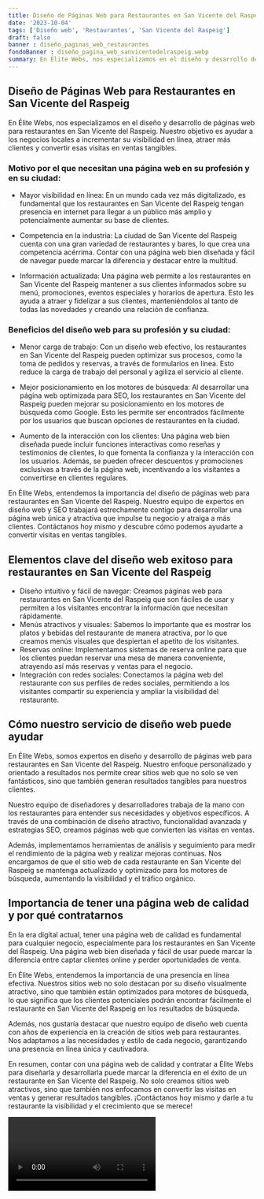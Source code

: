 ```yaml
---
title: Diseño de Páginas Web para Restaurantes en San Vicente del Raspeig
date: '2023-10-04'
tags: ['Diseño web', 'Restaurantes', 'San Vicente del Raspeig']
draft: false
banner : diseño_paginas_web_restaurantes
fondoBanner : diseño_pagina_web_sanvicentedelraspeig.webp
summary: En Élite Webs, nos especializamos en el diseño y desarrollo de páginas web para restaurantes en San Vicente del Raspeig. Nuestro objetivo es ayudar a los negocios locales a incrementar su visibilidad en línea, atraer más clientes y convertir esas visitas en ventas tangibles.
---
```


## Diseño de Páginas Web para Restaurantes en San Vicente del Raspeig

En Élite Webs, nos especializamos en el diseño y desarrollo de páginas web para restaurantes en San Vicente del Raspeig. Nuestro objetivo es ayudar a los negocios locales a incrementar su visibilidad en línea, atraer más clientes y convertir esas visitas en ventas tangibles.

### Motivo por el que necesitan una página web en su profesión y en su ciudad:

- Mayor visibilidad en línea: En un mundo cada vez más digitalizado, es fundamental que los restaurantes en San Vicente del Raspeig tengan presencia en internet para llegar a un público más amplio y potencialmente aumentar su base de clientes.

- Competencia en la industria: La ciudad de San Vicente del Raspeig cuenta con una gran variedad de restaurantes y bares, lo que crea una competencia acérrima. Contar con una página web bien diseñada y fácil de navegar puede marcar la diferencia y destacar entre la multitud.

- Información actualizada: Una página web permite a los restaurantes en San Vicente del Raspeig mantener a sus clientes informados sobre su menú, promociones, eventos especiales y horarios de apertura. Esto les ayuda a atraer y fidelizar a sus clientes, manteniéndolos al tanto de todas las novedades y creando una relación de confianza.

### Beneficios del diseño web para su profesión y su ciudad:

- Menor carga de trabajo: Con un diseño web efectivo, los restaurantes en San Vicente del Raspeig pueden optimizar sus procesos, como la toma de pedidos y reservas, a través de formularios en línea. Esto reduce la carga de trabajo del personal y agiliza el servicio al cliente.

- Mejor posicionamiento en los motores de búsqueda: Al desarrollar una página web optimizada para SEO, los restaurantes en San Vicente del Raspeig pueden mejorar su posicionamiento en los motores de búsqueda como Google. Esto les permite ser encontrados fácilmente por los usuarios que buscan opciones de restaurantes en la ciudad.

- Aumento de la interacción con los clientes: Una página web bien diseñada puede incluir funciones interactivas como reseñas y testimonios de clientes, lo que fomenta la confianza y la interacción con los usuarios. Además, se pueden ofrecer descuentos y promociones exclusivas a través de la página web, incentivando a los visitantes a convertirse en clientes regulares.

En Élite Webs, entendemos la importancia del diseño de páginas web para restaurantes en San Vicente del Raspeig. Nuestro equipo de expertos en diseño web y SEO trabajará estrechamente contigo para desarrollar una página web única y atractiva que impulse tu negocio y atraiga a más clientes. Contáctanos hoy mismo y descubre cómo podemos ayudarte a convertir visitas en ventas tangibles.

<GifSeo />

<Cta />

## Elementos clave del diseño web exitoso para restaurantes en San Vicente del Raspeig

- Diseño intuitivo y fácil de navegar: Creamos páginas web para restaurantes en San Vicente del Raspeig que son fáciles de usar y permiten a los visitantes encontrar la información que necesitan rápidamente.
- Menús atractivos y visuales: Sabemos lo importante que es mostrar los platos y bebidas del restaurante de manera atractiva, por lo que creamos menús visuales que despiertan el apetito de los visitantes.
- Reservas online: Implementamos sistemas de reserva online para que los clientes puedan reservar una mesa de manera conveniente, atrayendo así más reservas y ventas para el negocio.
- Integración con redes sociales: Conectamos la página web del restaurante con sus perfiles de redes sociales, permitiendo a los visitantes compartir su experiencia y ampliar la visibilidad del restaurante.

## Cómo nuestro servicio de diseño web puede ayudar

En Élite Webs, somos expertos en diseño y desarrollo de páginas web para restaurantes en San Vicente del Raspeig. Nuestro enfoque personalizado y orientado a resultados nos permite crear sitios web que no solo se ven fantásticos, sino que también generan resultados tangibles para nuestros clientes.

Nuestro equipo de diseñadores y desarrolladores trabaja de la mano con los restaurantes para entender sus necesidades y objetivos específicos. A través de una combinación de diseño atractivo, funcionalidad avanzada y estrategias SEO, creamos páginas web que convierten las visitas en ventas.

Además, implementamos herramientas de análisis y seguimiento para medir el rendimiento de la página web y realizar mejoras continuas. Nos encargamos de que el sitio web de cada restaurante en San Vicente del Raspeig se mantenga actualizado y optimizado para los motores de búsqueda, aumentando la visibilidad y el tráfico orgánico.

## Importancia de tener una página web de calidad y por qué contratarnos

En la era digital actual, tener una página web de calidad es fundamental para cualquier negocio, especialmente para los restaurantes en San Vicente del Raspeig. Una página web bien diseñada y fácil de usar puede marcar la diferencia entre captar clientes online y perder oportunidades de venta.

En Élite Webs, entendemos la importancia de una presencia en línea efectiva. Nuestros sitios web no solo destacan por su diseño visualmente atractivo, sino que también están optimizados para motores de búsqueda, lo que significa que los clientes potenciales podrán encontrar fácilmente el restaurante en San Vicente del Raspeig en los resultados de búsqueda.

Además, nos gustaría destacar que nuestro equipo de diseño web cuenta con años de experiencia en la creación de sitios web para restaurantes. Nos adaptamos a las necesidades y estilo de cada negocio, garantizando una presencia en línea única y cautivadora.

En resumen, contar con una página web de calidad y contratar a Élite Webs para diseñarla y desarrollarla puede marcar la diferencia en el éxito de un restaurante en San Vicente del Raspeig. No solo creamos sitios web atractivos, sino que también nos enfocamos en convertir las visitas en ventas y generar resultados tangibles. ¡Contáctanos hoy mismo y darle a tu restaurante la visibilidad y el crecimiento que se merece!

<Video />

<CtaBot job='Restaurantes' city='San Vicente del Raspeig'/>

<Gmaps query='San Vicente del Raspeig+españa+maps' />